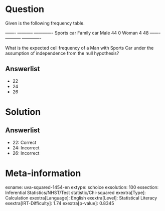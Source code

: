 Question
========

Given is the following frequency table.

  ------- ----------- ------------- Sports car Family car Male 44 0 Woman 4 48 ------- ----------- -------------

What is the expected cell frequency of a Man with Sports Car under the assumption of independence from the null hypothesis?

Answerlist
----------

* 22
* 24
* 26

Solution
========

Answerlist
----------

* 22: Correct
* 24: Incorrect
* 26: Incorrect

Meta-information
================
exname: uva-squared-1454-en
extype: schoice
exsolution: 100
exsection: Inferential Statistics/NHST/Test statistic/Chi-squared
exextra[Type]: Calculation
exextra[Language]: English
exextra[Level]: Statistical Literacy
exextra[IRT-Difficulty]: 1.74
exextra[p-value]: 0.8345
